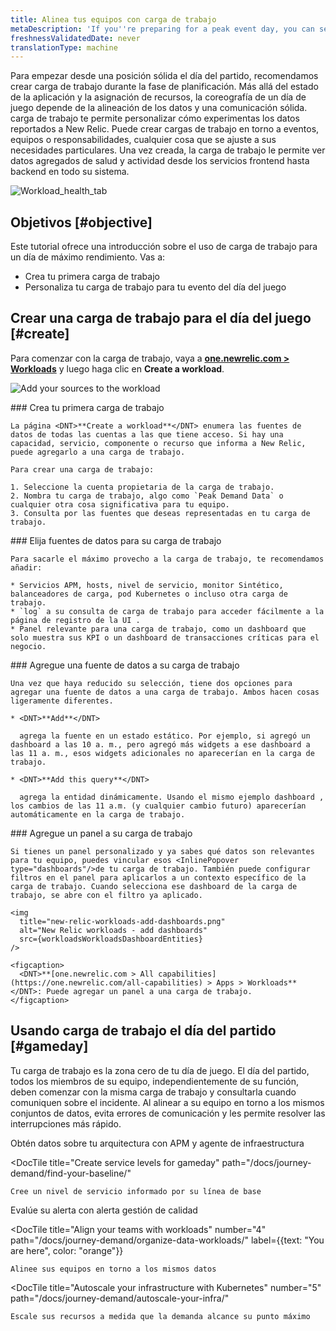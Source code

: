 ```yaml
---
title: Alinea tus equipos con carga de trabajo
metaDescription: 'If you''re preparing for a peak event day, you can set up workloads that put the most relevant data in front of the teams that need it.'
freshnessValidatedDate: never
translationType: machine
---
```





Para empezar desde una posición sólida el día del partido, recomendamos crear carga de trabajo durante la fase de planificación. Más allá del estado de la aplicación y la asignación de recursos, la coreografía de un día de juego depende de la alineación de los datos y una comunicación sólida. carga de trabajo te permite personalizar cómo experimentas los datos reportados a New Relic. Puede crear cargas de trabajo en torno a eventos, equipos o responsabilidades, cualquier cosa que se ajuste a sus necesidades particulares. Una vez creada, la carga de trabajo le permite ver datos agregados de salud y actividad desde los servicios frontend hasta backend en todo su sistema.

<img
  title="Workload_health_tab"
  alt="Workload_health_tab"
  src={workloadsWorkloadHealthTab}
/>

## Objetivos [#objective]

Este tutorial ofrece una introducción sobre el uso de carga de trabajo para un día de máximo rendimiento. Vas a:

* Crea tu primera carga de trabajo
* Personaliza tu carga de trabajo para tu evento del día del juego

## Crear una carga de trabajo para el día del juego [#create]

Para comenzar con la carga de trabajo, vaya a <DNT>**[one.newrelic.com > Workloads](https://one.newrelic.com/workloads)**</DNT> y luego haga clic en <DNT>**Create a workload**</DNT>.

<img
  title="Add sources to workload"
  alt="Add your sources to the workload"
  src={apmAddSourcestoWorkload}
/>

<Steps>
  <Step>
    ### Crea tu primera carga de trabajo

    La página <DNT>**Create a workload**</DNT> enumera las fuentes de datos de todas las cuentas a las que tiene acceso. Si hay una capacidad, servicio, componente o recurso que informa a New Relic, puede agregarlo a una carga de trabajo.

    Para crear una carga de trabajo:

    1. Seleccione la cuenta propietaria de la carga de trabajo.
    2. Nombra tu carga de trabajo, algo como `Peak Demand Data` o cualquier otra cosa significativa para tu equipo.
    3. Consulta por las fuentes que deseas representadas en tu carga de trabajo.
  </Step>

  <Step>
    ### Elija fuentes de datos para su carga de trabajo

    Para sacarle el máximo provecho a la carga de trabajo, te recomendamos añadir:

    * Servicios APM, hosts, nivel de servicio, monitor Sintético, balanceadores de carga, pod Kubernetes o incluso otra carga de trabajo.
    * `log` a su consulta de carga de trabajo para acceder fácilmente a la página de registro de la UI .
    * Panel relevante para una carga de trabajo, como un dashboard que solo muestra sus KPI o un dashboard de transacciones críticas para el negocio.
  </Step>

  <Step>
    ### Agregue una fuente de datos a su carga de trabajo

    Una vez que haya reducido su selección, tiene dos opciones para agregar una fuente de datos a una carga de trabajo. Ambos hacen cosas ligeramente diferentes.

    * <DNT>**Add**</DNT>

      agrega la fuente en un estado estático. Por ejemplo, si agregó un dashboard a las 10 a. m., pero agregó más widgets a ese dashboard a las 11 a. m., esos widgets adicionales no aparecerían en la carga de trabajo.

    * <DNT>**Add this query**</DNT>

      agrega la entidad dinámicamente. Usando el mismo ejemplo dashboard , los cambios de las 11 a.m. (y cualquier cambio futuro) aparecerían automáticamente en la carga de trabajo.
  </Step>

  <Step>
    ### Agregue un panel a su carga de trabajo

    Si tienes un panel personalizado y ya sabes qué datos son relevantes para tu equipo, puedes vincular esos <InlinePopover type="dashboards"/>de tu carga de trabajo. También puede configurar filtros en el panel para aplicarlos a un contexto específico de la carga de trabajo. Cuando selecciona ese dashboard de la carga de trabajo, se abre con el filtro ya aplicado.

    <img
      title="new-relic-workloads-add-dashboards.png"
      alt="New Relic workloads - add dashboards"
      src={workloadsWorkloadsDashboardEntities}
    />

    <figcaption>
      <DNT>**[one.newrelic.com > All capabilities](https://one.newrelic.com/all-capabilities) > Apps > Workloads**</DNT>: Puede agregar un panel a una carga de trabajo.
    </figcaption>
  </Step>
</Steps>

## Usando carga de trabajo el día del partido [#gameday]

Tu carga de trabajo es la zona cero de tu día de juego. El día del partido, todos los miembros de su equipo, independientemente de su función, deben comenzar con la misma carga de trabajo y consultarla cuando comuniquen sobre el incidente. Al alinear a su equipo en torno a los mismos conjuntos de datos, evita errores de comunicación y les permite resolver las interrupciones más rápido.

<DocTiles numbered>
  <DocTile
    title="Get started"
    path="/docs/journey-demand/get-started"
  >
    Obtén datos sobre tu arquitectura con APM y agente de infraestructura
  </DocTile>

  <DocTile
    title="Create service levels for gameday"
    path="/docs/journey-demand/find-your-baseline/"
  >
    Cree un nivel de servicio informado por su línea de base
  </DocTile>
</DocTiles>

<DocTiles>
  <DocTile
    title="Reduce noise with quality alerts"
    number="3"
    path="/docs/journey-demand/create-quality-alerts/"
  >
    Evalúe su alerta con alerta gestión de calidad
  </DocTile>

  <DocTile
    title="Align your teams with workloads"
    number="4"
    path="/docs/journey-demand/organize-data-workloads/"
    label={{text: "You are here", color: "orange"}}
  >
    Alinee sus equipos en torno a los mismos datos
  </DocTile>

  <DocTile
    title="Autoscale your infrastructure with Kubernetes"
    number="5"
    path="/docs/journey-demand/autoscale-your-infra/"
  >
    Escale sus recursos a medida que la demanda alcance su punto máximo
  </DocTile>
</DocTiles>